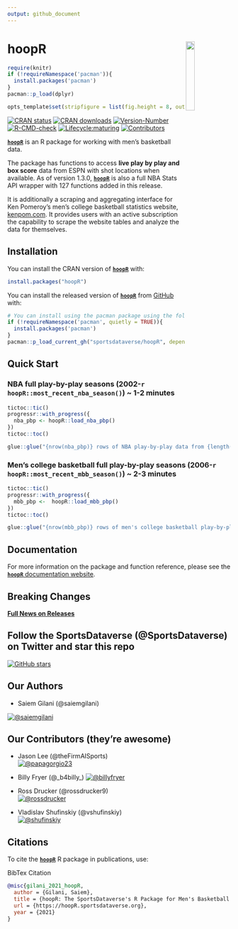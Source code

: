 ```yaml
---
output: github_document
---
```


#

# hoopR <a href='https://hoopR.sportsdataverse.org/'><img src="https://raw.githubusercontent.com/sportsdataverse/hoopR/main/logo.png" align="right"  width="20%" min-width="100px"/></a>
```r
require(knitr)
if (!requireNamespace('pacman')){
  install.packages('pacman')
}
pacman::p_load(dplyr)

opts_template$set(stripfigure = list(fig.height = 8, out.width = "95%"))

```


<!-- badges: start -->

[![CRAN status](https://img.shields.io/badge/dynamic/json?style=for-the-badge&color=success&label=CRAN%20version&prefix=v&query=%24.Version&url=https%3A%2F%2Fcrandb.r-pkg.org%2FhoopR)](https://CRAN.R-project.org/package=hoopR)
[![CRAN downloads](https://img.shields.io/badge/dynamic/json?style=for-the-badge&color=success&label=Downloads&query=%24%5B0%5D.downloads&url=https%3A%2F%2Fcranlogs.r-pkg.org%2Fdownloads%2Ftotal%2F2021-10-26%3Alast-day%2FhoopR)](https://CRAN.R-project.org/package=hoopR)
[![Version-Number](https://img.shields.io/github/r-package/v/sportsdataverse/hoopR?label=hoopR&logo=R&style=for-the-badge)](https://github.com/sportsdataverse/hoopR)  [![R-CMD-check](https://img.shields.io/github/actions/workflow/status/sportsdataverse/hoopR/R-CMD-check.yaml?branch=main&label=R-CMD-Check&logo=R&logoColor=white&style=for-the-badge)](https://github.com/sportsdataverse/hoopR/actions/workflows/R-CMD-check.yaml) [![Lifecycle:maturing](https://img.shields.io/badge/lifecycle-maturing-blue.svg?style=for-the-badge&logo=github)](https://github.com/sportsdataverse/hoopR/) 
<!-- [![Twitter Follow](https://img.shields.io/twitter/follow/saiemgilani?color=blue&label=%40saiemgilani&logo=twitter&style=for-the-badge)](https://twitter.com/saiemgilani) [![Twitter Follow](https://img.shields.io/twitter/follow/SportsDataverse?color=blue&label=%40SportsDataverse&logo=twitter&style=for-the-badge)](https://twitter.com/SportsDataverse)  -->
[![Contributors](https://img.shields.io/github/contributors/sportsdataverse/hoopR?style=for-the-badge)](https://github.com/sportsdataverse/hoopR/graphs/contributors)
<!-- badges: end -->

[**`hoopR`**](https://hoopR.sportsdataverse.org/) is an R package for working with men's basketball data. 

The package has functions to access **live play by play and box score** data from ESPN with shot locations when available. As of version 1.3.0, [**`hoopR`**](https://hoopR.sportsdataverse.org/) is also a full NBA Stats API wrapper with 127 functions added in this release.

It is additionally a scraping and aggregating interface for Ken Pomeroy's men's college basketball statistics website, [kenpom.com](https://kenpom.com/). It provides users with an active subscription the capability to scrape the website tables and analyze the data for themselves.

## Installation

You can install the CRAN version of [**```hoopR```** ](https://CRAN.R-project.org/package=hoopR) with:
```r
install.packages("hoopR")
```

You can install the released version of [**`hoopR`**](https://github.com/sportsdataverse/hoopR/) from [GitHub](https://github.com/sportsdataverse/hoopR) with:

```r
# You can install using the pacman package using the following code:
if (!requireNamespace('pacman', quietly = TRUE)){
  install.packages('pacman')
}
pacman::p_load_current_gh("sportsdataverse/hoopR", dependencies = TRUE, update = TRUE)
```

## Quick Start

### **NBA full play-by-play seasons (2002-`r hoopR::most_recent_nba_season()`) ~ 1-2 minutes**
```r
tictoc::tic()
progressr::with_progress({
  nba_pbp <- hoopR::load_nba_pbp()
})
tictoc::toc()
```
```r
glue::glue("{nrow(nba_pbp)} rows of NBA play-by-play data from {length(unique(nba_pbp$game_id))} games.")
```

### **Men's college basketball full play-by-play seasons (2006-`r hoopR::most_recent_mbb_season()`) ~ 2-3 minutes**
```r

tictoc::tic()
progressr::with_progress({
  mbb_pbp <-  hoopR::load_mbb_pbp()
})
tictoc::toc()
```

```r
glue::glue("{nrow(mbb_pbp)} rows of men's college basketball play-by-play data from {length(unique(mbb_pbp$game_id))} games.")
```

## **Documentation**

For more information on the package and function reference, please see the  [**`hoopR`** documentation website](https://hoopR.sportsdataverse.org).

## **Breaking Changes**

[**Full News on Releases**](https://hoopR.sportsdataverse.org/news/index.html)


## Follow the SportsDataverse (@SportsDataverse) on Twitter and star this repo

<!-- [![Twitter Follow](https://img.shields.io/twitter/follow/SportsDataverse?color=blue&label=%40SportsDataverse&logo=twitter&style=for-the-badge)](https://twitter.com/SportsDataverse)  -->

[![GitHub stars](https://img.shields.io/github/stars/sportsdataverse/hoopR.svg?color=eee&logo=github&style=for-the-badge&label=Star%20hoopR&maxAge=2592000)](https://github.com/sportsdataverse/hoopR/stargazers/)


## **Our Authors**

-   Saiem Gilani (@saiemgilani)       
<!-- <a href="https://twitter.com/saiemgilani" target="blank"><img src="https://img.shields.io/twitter/follow/saiemgilani?color=blue&label=%40saiemgilani&logo=twitter&style=for-the-badge" alt="@saiemgilani" /></a> -->

<a href="https://github.com/saiemgilani" target="blank"><img src="https://img.shields.io/github/followers/saiemgilani?color=eee&logo=Github&style=for-the-badge" alt="@saiemgilani" /></a>

## **Our Contributors (they're awesome)**

-   Jason Lee (@theFirmAISports)       
<!-- <a href="https://twitter.com/theFirmAISports" target="blank"><img src="https://img.shields.io/twitter/follow/theFirmAISports?color=blue&label=%40theFirmAISports&logo=twitter&style=for-the-badge" alt="@theFirmAISports" /></a> -->
<a href="https://github.com/papagorgio23" target="blank"><img src="https://img.shields.io/github/followers/papagorgio23?color=eee&logo=Github&style=for-the-badge" alt="@papagorgio23" /></a>

-   Billy Fryer (@_b4billy_)
<!-- <a href="https://twitter.com/_b4billy_" target="blank"><img src="https://img.shields.io/twitter/follow/_b4billy_?color=blue&label=%40_b4billy_&logo=twitter&style=for-the-badge" alt="@_b4billy_" /></a> -->
<a href="https://github.com/billyfryer" target="blank"><img src="https://img.shields.io/github/followers/billyfryer?color=eee&logo=Github&style=for-the-badge" alt="@billyfryer" /></a>

-   Ross Drucker (@rossdrucker9)       
<!-- <a href="https://twitter.com/rossdrucker9" target="blank"><img src="https://img.shields.io/twitter/follow/rossdrucker9?color=blue&label=%40rossdrucker9&logo=twitter&style=for-the-badge" alt="@rossdrucker9" /></a> -->
<a href="https://github.com/rossdrucker" target="blank"><img src="https://img.shields.io/github/followers/rossdrucker?color=eee&logo=Github&style=for-the-badge" alt="@rossdrucker" /></a>

-   Vladislav Shufinskiy (@vshufinskiy)       
<!-- <a href="https://twitter.com/vshufinskiy" target="blank"><img src="https://img.shields.io/twitter/follow/vshufinskiy?color=blue&label=%40vshufinskiy&logo=twitter&style=for-the-badge" alt="@vshufinskiy" /></a> -->
<a href="https://github.com/shufinskiy" target="blank"><img src="https://img.shields.io/github/followers/shufinskiy?color=eee&logo=Github&style=for-the-badge" alt="@shufinskiy" /></a>

## **Citations**

To cite the [**`hoopR`**](https://hoopR.sportsdataverse.org) R package in publications, use:

BibTex Citation
```bibtex
@misc{gilani_2021_hoopR,
  author = {Gilani, Saiem},
  title = {hoopR: The SportsDataverse's R Package for Men's Basketball Data.},
  url = {https://hoopR.sportsdataverse.org},
  year = {2021}
}
```
